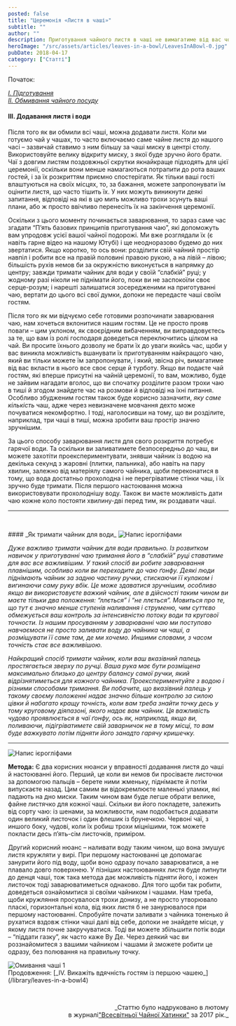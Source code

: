 ```yaml
---
posted: false
title: "Церемонія «Листя в чаші»"
subtitle: ""
author: ""
description: Приготування чайного листя в чаші не вимагатиме від вас чогось особливого. Чай здебільшого за своєю формою буває трьох типів...
heroImage: "/src/assets/articles/leaves-in-a-bowl/LeavesInABowl-0.jpg"
pubDate: 2018-04-17
category: ["Статті"]
---
```



<section class="next-page last-line">
  Початок: 

  [_І. Підготування_](/library/leaves-in-a-bowl)   
  [_ІІ. Обмивання чайного посуду_](/library/leaves-in-a-bowl2)
</section>

#### III. Додавання листя і води

Після того як ви обмили всі чаші, можна додавати листя. Коли ми готуємо чай у чашах, то часто включаємо саме чайне листя до нашого часі – зазвичай ставимо з ним більшу за чаші миску в центрі столу. Використовуйте велику відкриту миску, з якої буде зручно його брати. Чаї з довгим листям поздовжньої скрутки якнайкраще підходять для цієї церемонії, оскільки вони менше намагаються потрапити до рота ваших гостей, і за їх розкриттям приємно спостерігати. Як тільки ваші гості влаштуються на своїх місцях, то, за бажання, можете запропонувати їм оцінити листя, що часто тішить їх. У них можуть виникнути деякі запитання, відповіді на які в цю мить можливо трохи зсунуть ваші плани, або ж просто ввічливо перенесіть їх на закінчення церемонії.

Оскільки з цього моменту починається заварювання, то зараз саме час згадати “П’ять базових принципів приготування чаю”, які допоможуть вам упродовж усієї вашої чайної подорожі. Ми вже розглядали їх (є навіть гарне відео на нашому Ютубі) і ще неодноразово будемо до них звертатися. Якщо коротко, то ось вони: розділити свій чайний простір навпіл і робити все на правій половині правою рукою, а на лівій – лівою; більшість рухів немов би за окружністю виконується в напрямку до центру; завжди тримати чайник для води у своїй “слабкій” руці; у жодному разі ніколи  не піднімати його, поки ви не заспокоїли своє серце-розум; і нарешті залишатися зосередженими на приготуванні чаю, вертати до цього всі свої думки, допоки не передасте чаші своїм гостям.

Після того як ми відчуємо себе готовими розпочинати заварювання чаю, нам хочеться вклонитися нашим гостям. Це не просто прояв поваги – цим уклоном, як своєрідним вибаченням, ви виправдовуєтесь за те, що вам із ролі господаря доведеться переключитись цілком на чай. Ви просите їхнього дозволу не брати їх до уваги якийсь час, щоби у вас виникла можливість вшанувати їх приготуванням найкращого чаю, який ви тільки можете їм запропонувати, і який, звісна річ, вимагатиме від вас вкласти в нього все своє серце й турботу. Якщо ви подаєте чай гостям, які вперше присутні на чайній церемонії, то вам, можливо, буде не зайвим нагадати вголос, що ви спочатку розділите разом трохи чаю в тиші й згодом знайдете час на розмови й відповіді на їхні питання. Особливо збудженим гостям також буде корисно зазначити, _яку саме кількість_ чаш, адже через невизначене мовчання дехто може почуватися некомфортно. І тоді, наголосивши на тому, що ви розділите, наприклад, три чаші в тиші, можна зробити ваш простір значно зручнішим.

За цього способу заварювання листя для свого розкриття потребує гарячої води. Та оскільки ви заливатимете безпосередньо до чаш, ви можете захотіти проекспериментувати, знявши чайник із водою на декілька секунд з жаровні (плитки, пальника), або навіть на пару хвилин, залежно від матеріялу самого чайника, щоби переконатися в тому, що вода достатньо прохолодна і не перегріватиме стінки чаш, і їх зручно буде тримати. Після першого настоювання можна використовувати прохолоднішу воду. Також ви маєте можливість дати чаю кожне коло постояти хвилину-дві перед тим, як роздавати чаші.

---
<p>&nbsp;</p>
#### _Як тримати чайник для води_

<img class="float-left" src={Image1.src} alt="Напис ієрогліфами" />

_Дуже важливо тримати чайник для води правильно. Із розвитком навичок у приготуванні чаю тримання його в “слабкій” руці ставатиме для вас все важливішим. У такий спосіб ви робите заварювання плавнішим, особливо коли ви переходите до чаю ґонфу. Деякі люди піднімають чайник за задню частину ручки, стискаючи її кулаком і вигинаючи саму руку вбік. Це може здаватися зручнішим, особливо якщо ви використовуєте важкий чайник, але в дійсності таким чином ви маєте тільки два положення: “ллється” і “не ллється”. Мовиться про те, що тут є значно менше ступенів наливання і струменю, чим суттєво обмежується ваш контроль за інтенсивністю потоку води та кругової точности. Із нашим просуванням у заварюванні чаю ми поступово навчаємося не просто заливати воду до чайника чи чаші, а розміщувати її саме там, де ми хочемо. Иншими словами, з часом точність стає все важливішою._

_Найкращий спосіб тримати чайник, коли ваш вказівний палець простягається зверху по ручці. Ваша рука має бути розміщена максимально близько до центру балансу самої ручки, який відрізнятиметься для кожного чайника. Проекспериментуйте з водою і різними способами тримання. Ви побачите, що вказівний палець у такому своєму положенні надає значно більше контролю за силою цівки й набагато кращу точність, коли вам треба знайти точку десь у тому круговому діяпазоні, якого надає вам чайник. Ця важливість чудово проявлюється в чаї ґонфу, ось як, наприклад, якщо ви, поливаючи, підігріватимете свій заварничок не в тому місці, то вам буде важкувато потім підняти його занадто гарячу кришечку._

---
<p></p>
<img class="float-right" src={Image2.src} alt="Напис ієрогліфами" />

__Метода:__ Є два корисних нюанси у вправності додавання листя до чаші й настоюванні його. Перший, це коли ви немов би просіваєте листочки за допомогою пальців – берете ними жменьку, піднімаєте й потім випускаєте назад. Цим самим ви відокремлюєте маленькі уламки, які падають на дно миски. Таким чином вам буде легше обрати велике, файне листячко для кожної чаші. Скільки ви його покладете, залежить від сорту чаю: із шенами, за можливости, нам подобається додавати один великий листочок і один флешик із брунечкою. Червоні чаї, з иншого боку, чудові, коли їх робиш трохи міцнішими, тож можете покласти десь п’ять-сім листочків, приміром.

Другий корисний нюанс – наливати воду таким чином, що вона змушує листя кружляти у вирі. При першому настоюванні це допомагає занурити його під воду, щоби воно одразу почало заварюватися, а не плавало довго поверхнею. У пізніших настоюваннях листя буде липнути до денця чаші, тож така метода дає можливість підняти його, і кожен листочок тоді заварюватиметься однаково. Для того щоби так робити, доведеться ознайомитися зі своїми чайником і чашами. Нам треба, щоби кружляння просувалося трохи донизу, а не просто утворювало пласкі, горизонтальні кола, від яких листя б не занурювалося при першому настоюванні. Спробуйте почати заливати з чайника тоненько й рухатися вздовж стінки чаші далі від себе, допоки не знайдете місце, у якому листя почне закручуватися. Тоді ви можете збільшити потік води – “піддати газку”, як часто каже Ву Де. Через деякий час ви роззнайомитеся з вашими чайником і чашами й зможете робити це одразу, без полювання на правильну точку.

<img class="align-center" src={Image3.src} alt="Омивання чаші 1" />

<section class="next-page">
  Продовження: [_ІV. Викажіть вдячність гостям із першою чашею_](/library/leaves-in-a-bowl4)
</section>

<p>&nbsp;</p>
<p align="right" style="font-size: 0.9rem;">_Статтю було надруковано в лютому<br />в журналі<a title="globalteahut.org" href="http://www.globalteahut.org/" target="_blank" rel="noopener">"Всесвітньої Чайної Хатинки"</a>&nbsp;за 2017 рік._</p>
